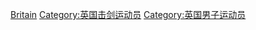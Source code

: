 [[Category:各国男子击剑运动员|Britain]]
[[Category:英国击剑运动员|Category:英国击剑运动员]]
[[Category:英国男子运动员|Category:英国男子运动员]]